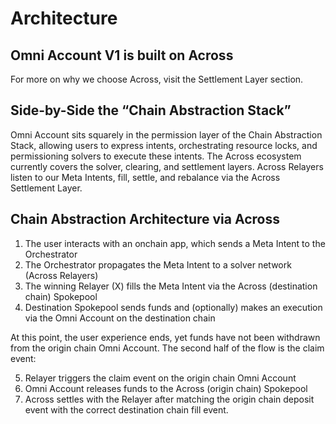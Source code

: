 # Architecture 

## Omni Account V1 is built on Across

For more on why we choose Across, visit the Settlement Layer section.

## Side-by-Side the “Chain Abstraction Stack”

Omni Account sits squarely in the permission layer of the Chain Abstraction Stack, allowing users to express intents, orchestrating resource locks, and permissioning solvers to execute these intents. The Across ecosystem currently covers the solver, clearing, and settlement layers. Across Relayers listen to our Meta Intents, fill, settle, and rebalance via the Across Settlement Layer. 

## Chain Abstraction Architecture via Across

1. The user interacts with an onchain app, which sends a Meta Intent to the Orchestrator
2. The Orchestrator propagates the Meta Intent to a solver network (Across Relayers)
3. The winning Relayer (X) fills the Meta Intent via the Across (destination chain) Spokepool
4. Destination Spokepool sends funds and (optionally) makes an execution via the Omni Account on the destination chain 

At this point, the user experience ends, yet funds have not been withdrawn from the origin chain Omni Account. The second half of the flow is the claim event:

5. Relayer triggers the claim event on the origin chain Omni Account 
6. Omni Account releases funds to the Across (origin chain) Spokepool
7. Across settles with the Relayer after matching the origin chain deposit event with the correct destination chain fill event.  
